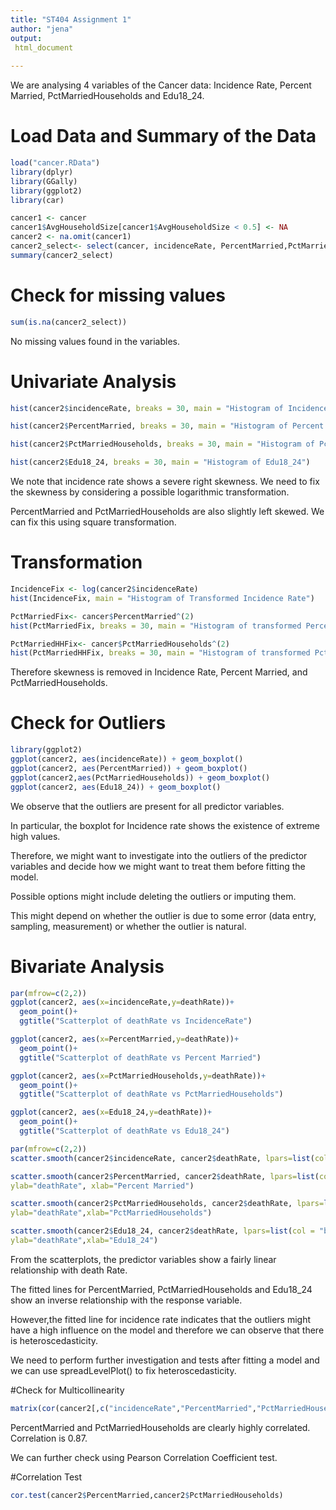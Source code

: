 ```yaml
---
title: "ST404 Assignment 1"
author: "jena"
output:
 html_document
  
---
```


We are analysing 4 variables of the Cancer data: Incidence Rate, Percent Married, PctMarriedHouseholds and Edu18_24. 

# Load Data and Summary of the Data
```r
load("cancer.RData")
library(dplyr)
library(GGally)
library(ggplot2)
library(car)

cancer1 <- cancer
cancer1$AvgHouseholdSize[cancer1$AvgHouseholdSize < 0.5] <- NA
cancer2 <- na.omit(cancer1)
cancer2_select<- select(cancer, incidenceRate, PercentMarried,PctMarriedHouseholds, Edu18_24)
summary(cancer2_select)
```

# Check for missing values
```r
sum(is.na(cancer2_select))
```

No missing values found in the variables.

# Univariate Analysis
```r
hist(cancer2$incidenceRate, breaks = 30, main = "Histogram of Incidence Rate")

hist(cancer2$PercentMarried, breaks = 30, main = "Histogram of Percent Married")

hist(cancer2$PctMarriedHouseholds, breaks = 30, main = "Histogram of PctMarriedHouseholds")

hist(cancer2$Edu18_24, breaks = 30, main = "Histogram of Edu18_24")
```


We note that incidence rate shows a severe right skewness. 
We need to fix the skewness by considering a possible logarithmic transformation. 

PercentMarried and PctMarriedHouseholds are also slightly left skewed. We can fix this using square transformation. 


# Transformation
```r

IncidenceFix <- log(cancer2$incidenceRate)
hist(IncidenceFix, main = "Histogram of Transformed Incidence Rate")

PctMarriedFix<- cancer$PercentMarried^(2)
hist(PctMarriedFix, breaks = 30, main = "Histogram of transformed Percent Married")

PctMarriedHHFix<- cancer$PctMarriedHouseholds^(2)
hist(PctMarriedHHFix, breaks = 30, main = "Histogram of transformed PctMarriedHouseholds")

```

Therefore skewness is removed in Incidence Rate, Percent Married, and PctMarriedHouseholds.

# Check for Outliers 
```r
library(ggplot2)
ggplot(cancer2, aes(incidenceRate)) + geom_boxplot()
ggplot(cancer2, aes(PercentMarried)) + geom_boxplot()
ggplot(cancer2,aes(PctMarriedHouseholds)) + geom_boxplot()
ggplot(cancer2, aes(Edu18_24)) + geom_boxplot()
```

We observe that the  outliers are present for all predictor variables. 

In particular, the boxplot for Incidence rate shows the existence of extreme high values. 

Therefore, we might want to investigate into the outliers of the predictor variables and decide how we might want to treat them before fitting the model. 

Possible options might include deleting the outliers or imputing them. 

This might depend on whether the outlier is due to some error (data entry, sampling, measurement) or whether the outlier is natural. 

# Bivariate Analysis
```r
par(mfrow=c(2,2))
ggplot(cancer2, aes(x=incidenceRate,y=deathRate))+
  geom_point()+
  ggtitle("Scatterplot of deathRate vs IncidenceRate")

ggplot(cancer2, aes(x=PercentMarried,y=deathRate))+
  geom_point()+
  ggtitle("Scatterplot of deathRate vs Percent Married")

ggplot(cancer2, aes(x=PctMarriedHouseholds,y=deathRate))+
  geom_point()+
  ggtitle("Scatterplot of deathRate vs PctMarriedHouseholds")

ggplot(cancer2, aes(x=Edu18_24,y=deathRate))+
  geom_point()+
  ggtitle("Scatterplot of deathRate vs Edu18_24")

```

```r
par(mfrow=c(2,2))
scatter.smooth(cancer2$incidenceRate, cancer2$deathRate, lpars=list(col = "blue", lwd = 2), ylab="deathRate",xlab="Incidence Rate")

scatter.smooth(cancer2$PercentMarried, cancer2$deathRate, lpars=list(col = "blue", lwd = 2),
ylab="deathRate", xlab="Percent Married")

scatter.smooth(cancer2$PctMarriedHouseholds, cancer2$deathRate, lpars=list(col = "blue", lwd = 2),
ylab="deathRate",xlab="PctMarriedHouseholds")

scatter.smooth(cancer2$Edu18_24, cancer2$deathRate, lpars=list(col = "blue", lwd = 2),
ylab="deathRate",xlab="Edu18_24")


```

From the scatterplots, the predictor variables show a fairly linear relationship with death Rate. 

The fitted lines for PercentMarried, PctMarriedHouseholds and Edu18_24 show an inverse relationship with the response variable. 

However,the fitted line for incidence rate indicates that the outliers might have a high influence on the model and therefore we can observe that there is heteroscedasticity.

We need to perform further investigation and tests after fitting a model and we can use spreadLevelPlot() to fix heteroscedasticity.  

#Check for Multicollinearity
```r
matrix(cor(cancer2[,c("incidenceRate","PercentMarried","PctMarriedHouseholds","Edu18_24")]), nrow=4, ncol=4)
```

PercentMarried and PctMarriedHouseholds are clearly highly correlated. Correlation is 0.87. 

We can further check using Pearson Correlation Coefficient test. 

#Correlation Test
```r
cor.test(cancer2$PercentMarried,cancer2$PctMarriedHouseholds)
```





